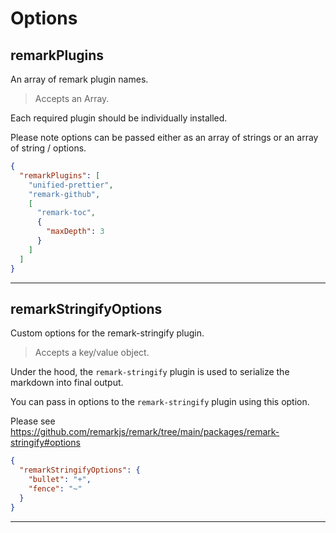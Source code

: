 
# Options

## remarkPlugins

<Callout emoji="💡">An array of remark plugin names.</Callout>

> Accepts an Array.

Each required plugin should be individually installed.

Please note options can be passed either as an array of strings or an array of string / options.

```json filename="typedoc.json"
{
  "remarkPlugins": [
    "unified-prettier",
    "remark-github",
    [
      "remark-toc",
      {
        "maxDepth": 3
      }
    ]
  ]
}
```

---

## remarkStringifyOptions

<Callout emoji="💡">Custom options for the remark-stringify plugin.</Callout>

> Accepts a key/value object.

Under the hood, the `remark-stringify` plugin is used to serialize the markdown into final output.

You can pass in options to the `remark-stringify` plugin using this option.

Please see https://github.com/remarkjs/remark/tree/main/packages/remark-stringify#options

```json filename="typedoc.json"
{
  "remarkStringifyOptions": {
    "bullet": "+",
    "fence": "~"
  }
}
```

---
